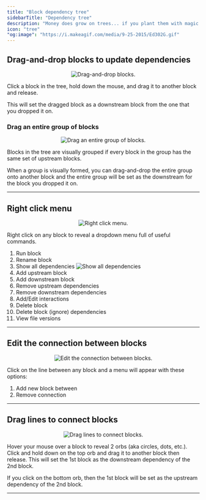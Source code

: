 ```yaml
---
title: "Block dependency tree"
sidebarTitle: "Dependency tree"
description: "Money does grow on trees... if you plant them with magic beans."
icon: "tree"
"og:image": "https://i.makeagif.com/media/9-25-2015/Ed302G.gif"
---
```


## Drag-and-drop blocks to update dependencies

<Frame>
    <p align="center">
        <img
            alt="Drag-and-drop blocks."
            src="https://github.com/getbigbytes/assets/blob/main/dev-ux/dependency-tree/drag-block.gif?raw=true"
        />
    </p>
</Frame>

Click a block in the tree, hold down the mouse, and drag it to another block and release.

This will set the dragged block as a downstream block from the one that you dropped it on.

### Drag an entire group of blocks

<Frame>
    <p align="center">
        <img
            alt="Drag an entire group of blocks."
            src="https://github.com/getbigbytes/assets/blob/main/dev-ux/dependency-tree/drag-group.gif?raw=true"
        />
    </p>
</Frame>

Blocks in the tree are visually grouped if every block in the group has the same set of
upstream blocks.

When a group is visually formed, you can drag-and-drop the entire group onto another block
and the entire group will be set as the downstream for the block you dropped it on.

---

## Right click menu

<Frame>
    <p align="center">
        <img
            alt="Right click menu."
            src="https://github.com/getbigbytes/assets/blob/main/dev-ux/dependency-tree/right-click.png?raw=true"
        />
    </p>
</Frame>

Right click on any block to reveal a dropdown menu full of useful commands.

1. Run block
1. Rename block
1. Show all dependencies
    ![Show all dependencies](https://github.com/getbigbytes/assets/blob/main/dev-ux/dependency-tree/show-all-dependencies.png?raw=true)
1. Add upstream block
1. Add downstream block
1. Remove upstream dependencies
1. Remove downstream dependencies
1. Add/Edit interactions
1. Delete block
1. Delete block (ignore) dependencies
1. View file versions

---

## Edit the connection between blocks

<Frame>
    <p align="center">
        <img
            alt="Edit the connection between blocks."
            src="https://github.com/getbigbytes/assets/blob/main/dev-ux/dependency-tree/edit-connection.png?raw=true"
        />
    </p>
</Frame>

Click on the line between any block and a menu will appear with these options:

1. Add new block between
1. Remove connection

---

## Drag lines to connect blocks

<Frame>
    <p align="center">
        <img
            alt="Drag lines to connect blocks."
            src="https://github.com/getbigbytes/assets/blob/main/dev-ux/dependency-tree/drag-orbs.gif?raw=true"
        />
    </p>
</Frame>

Hover your mouse over a block to reveal 2 orbs (aka circles, dots, etc.). 
Click and hold down on the top orb and drag it to another block then release. 
This will set the 1st block as the downstream dependency of the 2nd block.

If you click on the bottom orb, then the 1st block will be set as the upstream dependency of the 2nd block.

---
